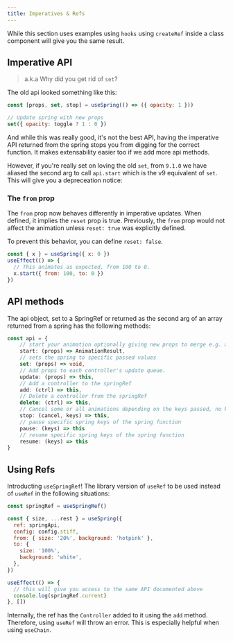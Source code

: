 ```yaml
---
title: Imperatives & Refs
---
```


While this section uses examples using `hooks` using `createRef` inside a class component will give you the same result.

## Imperative API

> a.k.a Why did you get rid of `set`?

The old api looked something like this:

```js
const [props, set, stop] = useSpring(() => ({ opacity: 1 }))

// Update spring with new props
set({ opacity: toggle ? 1 : 0 })
```

And while this was really good, it's not the best API, having the imperative API returned from the spring stops you from digging for the correct function. It makes extensability easier too if we add more api methods.

However, if you're really set on loving the old `set`, from `9.1.0` we have aliased the second arg to call `api.start` which is the v9 equivalent of `set`. This will give you a depreceation notice:

<Demo name="backwardsCompatability" />

### The `from` prop

The `from` prop now behaves differently in imperative updates. When defined, it implies the `reset` prop is true. Previously, the `from` prop would not affect the animation unless `reset: true` was explicitly defined.

To prevent this behavior, you can define `reset: false`.

```jsx
const { x } = useSpring({ x: 0 })
useEffect(() => {
  // This animates as expected, from 100 to 0.
  x.start({ from: 100, to: 0 })
})
```

## API methods

The api object, set to a SpringRef or returned as the second arg of an array returned from a spring has the following methods:

```ts
const api = {
    // start your animation optionally giving new props to merge e.g. a `to` object
    start: (props) => AnimationResult,
    // sets the spring to specific passed values
    set: (props) => void,
    // Add props to each controller's update queue.
    update: (props) => this,
    // Add a controller to the springRef
    add: (ctrl) => this,
    // Delete a controller from the springRef
    delete: (ctrl) => this,
    // Cancel some or all animations depending on the keys passed, no keys will cancel all.
    stop: (cancel, keys) => this,
    // pause specific spring keys of the spring function
    pause: (keys) => this
    // resume specific spring keys of the spring function
    resume: (keys) => this
}
```

## Using Refs

Introducting `useSpringRef`! The library version of `useRef` to be used instead of `useRef` in the following situations:

```jsx
const springRef = useSpringRef()

const { size, ...rest } = useSpring({
  ref: springApi,
  config: config.stiff,
  from: { size: '20%', background: 'hotpink' },
  to: {
    size: '100%',
    background: 'white',
  },
})

useEffect(() => {
  // this will give you access to the same API documented above
  console.log(springRef.current)
}, [])
```

Internally, the ref has the `Controller` added to it using the `add` method. Therefore, using `useRef` will throw an error.
This is especially helpful when using `useChain`.
